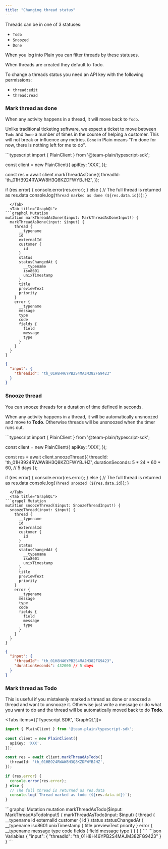 ```yaml
---
title: "Changing thread status"
---
```


Threads can be in one of 3 statuses:

- `Todo`
- `Snoozed`
- `Done`

When you log into Plain you can filter threads by these statuses.

When threads are created they default to Todo.

To change a threads status you need an API key with the following permissions:

- `thread:edit`
- `thread:read`

### Mark thread as done

When any activity happens in a thread, it will move back to `Todo`.

Unlike traditional ticketing software, we expect a ticket to move between `Todo` and `Done` a number of times in the course of helping a customer. This will not break or influence any metrics. `Done` in Plain means "I'm done for now, there is nothing left for me to do".

<Tabs>
  <Tab title="Typescript SDK"> 
```typescript
import { PlainClient } from '@team-plain/typescript-sdk';
 
const client = new PlainClient({
  apiKey: 'XXX',
});
 
const res = await client.markThreadAsDone({
  threadId: 'th_01HB924RWAW8H3Q8KZDFWYBJHZ',
});
 
if (res.error) {
  console.error(res.error);
} else {
  // The full thread is returned as res.data
  console.log(`Thread marked as done (${res.data.id})`);
}
```
  </Tab>
  <Tab title="GraphQL"> 
```graphql Mutation
mutation markThreadAsDone($input: MarkThreadAsDoneInput!) {
  markThreadAsDone(input: $input) {
    thread {
      __typename
      id
      externalId
      customer {
        id
      }
      status
      statusChangedAt {
        __typename
        iso8601
        unixTimestamp
      }
      title
      previewText
      priority
    }
    error {
      __typename
      message
      type
      code
      fields {
        field
        message
        type
      }
    }
  }
}
```

```json Variables
{
  "input": {
    "threadId": "th_01H8H46YPB2S4MAJM382FG9423"
  }
}
```
  </Tab>
</Tabs>

### Snooze thread

You can snooze threads for a duration of time defined in seconds.

When any activity happens in a thread, it will be automatically unsnoozed and move to **Todo**. Otherwise threads will be unsnoozed when the timer runs out.

<Tabs>
  <Tab title="Typescript SDK">
```typescript
import { PlainClient } from '@team-plain/typescript-sdk';
 
const client = new PlainClient({
  apiKey: 'XXX',
});
 
const res = await client.snoozeThread({
  threadId: 'th_01HB924RWAW8H3Q8KZDFWYBJHZ',
  durationSeconds: 5 * 24 * 60 * 60, // 5 days
});
 
if (res.error) {
  console.error(res.error);
} else {
  // The full thread is returned as res.data
  console.log(`Thread snoozed (${res.data.id}`);
}
```
  </Tab>
  <Tab title="GraphQL">
```grapql Mutation
mutation snoozeThread($input: SnoozeThreadInput!) {
  snoozeThread(input: $input) {
    thread {
      __typename
      id
      externalId
      customer {
        id
      }
      status
      statusChangedAt {
        __typename
        iso8601
        unixTimestamp
      }
      title
      previewText
      priority
    }
    error {
      __typename
      message
      type
      code
      fields {
        field
        message
        type
      }
    }
  }
}
```

```json Variables
{
  "input": {
    "threadId": "th_01H8H46YPB2S4MAJM382FG9423",
    "durationSeconds": 432000 // 5 days
  }
}
```
  </Tab>
</Tabs>

### Mark thread as Todo

This is useful if you mistakenly marked a thread as done or snoozed a thread and want to unsnooze it. Otherwise just write a message or do what you want to do and the thread will be automatically moved back to do **Todo**.

<Tabs items={['Typescript SDK', 'GraphQL']}>
  <Tab>
```typescript
import { PlainClient } from '@team-plain/typescript-sdk';
 
const client = new PlainClient({
  apiKey: 'XXX',
});
 
const res = await client.markThreadAsTodo({
  threadId: 'th_01HB924RWAW8H3Q8KZDFWYBJHZ',
});
 
if (res.error) {
  console.error(res.error);
} else {
  // The full thread is returned as res.data
  console.log(`Thread marked as todo (${res.data.id})`);
}
```
  </Tab>
  <Tab>
```graphql Mutation
mutation markThreadAsTodo($input: MarkThreadAsTodoInput!) {
  markThreadAsTodo(input: $input) {
    thread {
      __typename
      id
      externalId
      customer {
        id
      }
      status
      statusChangedAt {
        __typename
        iso8601
        unixTimestamp
      }
      title
      previewText
      priority
    }
    error {
      __typename
      message
      type
      code
      fields {
        field
        message
        type
      }
    }
  }
}
```
```json Variables
{
  "input": {
    "threadId": "th_01H8H46YPB2S4MAJM382FG9423"
  }
}
```
  </Tab>
</Tabs>
